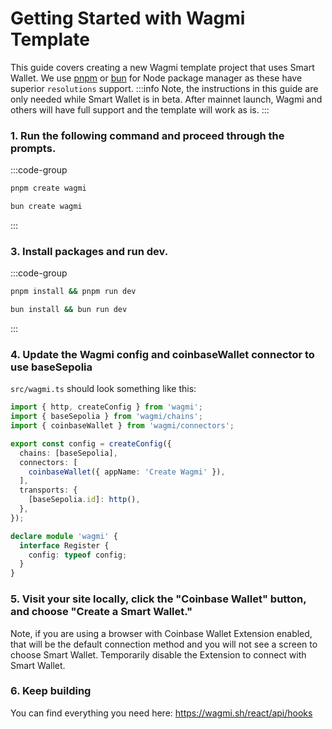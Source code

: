 # Getting Started with Wagmi Template
This guide covers creating a new Wagmi template project that uses Smart Wallet. 
We use [pnpm](https://pnpm.io/) or [bun](https://bun.sh/) for Node package manager 
as these have superior `resolutions` support. 
:::info
Note, the instructions in this guide are only needed while Smart Wallet is in beta.
After mainnet launch, Wagmi and others will have full support and the template will work
as is. 
:::

### 1. Run the following command and proceed through the prompts. 

:::code-group
 
```bash [pnpm]
pnpm create wagmi
```
 
```bash [bun]
bun create wagmi
```
:::


### 3. Install packages and run dev. 

:::code-group
 
```bash [pnpm]
pnpm install && pnpm run dev
```
 
```bash [bun]
bun install && bun run dev
```
:::

### 4. Update the Wagmi config and coinbaseWallet connector to use baseSepolia
`src/wagmi.ts` should look something like this:

   ```ts twoslash
   import { http, createConfig } from 'wagmi';
   import { baseSepolia } from 'wagmi/chains';
   import { coinbaseWallet } from 'wagmi/connectors';

   export const config = createConfig({
     chains: [baseSepolia],
     connectors: [
       coinbaseWallet({ appName: 'Create Wagmi' }),
     ],
     transports: {
       [baseSepolia.id]: http(),
     },
   });

   declare module 'wagmi' {
     interface Register {
       config: typeof config;
     }
   }
   ```

### 5. Visit your site locally, click the "Coinbase Wallet" button, and choose "Create a Smart Wallet." 

Note, if you are using a browser with Coinbase Wallet Extension enabled, 
that will be the default connection method and you will not see a screen to choose Smart Wallet. 
Temporarily disable the Extension to connect with Smart Wallet.


### 6. Keep building 
You can find everything you need here: https://wagmi.sh/react/api/hooks